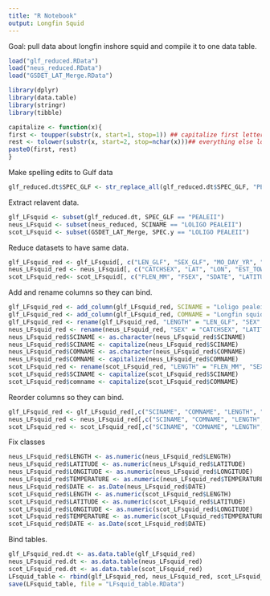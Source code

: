 ```yaml
---
title: "R Notebook"
output: Longfin Squid
---
```

Goal: pull data about longfin inshore squid and compile it to one data table.

```r
load("glf_reduced.RData")
load("neus_reduced.RData")
load("GSDET_LAT_Merge.RData")

library(dplyr)
library(data.table)
library(stringr)
library(tibble)

capitalize <- function(x){
first <- toupper(substr(x, start=1, stop=1)) ## capitalize first letter
rest <- tolower(substr(x, start=2, stop=nchar(x)))## everything else lowercase
paste0(first, rest)
}
```

Make spelling edits to Gulf data
```r
glf_reduced.dt$SPEC_GLF <- str_replace_all(glf_reduced.dt$SPEC_GLF, "PEALEI", "PEALEII")
```

Extract relavent data.
```r
glf_LFsquid <- subset(glf_reduced.dt, SPEC_GLF == "PEALEII")
neus_LFsquid <- subset(neus_reduced, SCINAME == "LOLIGO PEALEII")
scot_LFsquid <- subset(GSDET_LAT_Merge, SPEC.y == "LOLIGO PEALEII")
```

Reduce datasets to have same data.
```r
glf_LFsquid_red <- glf_LFsquid[, c("LEN_GLF", "SEX_GLF", "MO_DAY_YR", "TEMP_BOT", "DECSLAT", "DECSLON")]
neus_LFsquid_red <- neus_LFsquid[, c("CATCHSEX", "LAT", "LON", "EST_TOWDATE", "BOTTEMP", "LENGTH_MM", "SCINAME", "COMNAME")]
scot_LFsquid_red<- scot_LFsquid[, c("FLEN_MM", "FSEX", "SDATE", "LATITUDE", "LONGITUDE", "BOTTOM_TEMPERATURE", "SPEC.y", "COMM")]
```

Add and rename columns so they can bind.
```r
glf_LFsquid_red <- add_column(glf_LFsquid_red, SCINAME = "Loligo pealeii")
glf_LFsquid_red <- add_column(glf_LFsquid_red, COMNAME = "Longfin squid")
glf_LFsquid_red <- rename(glf_LFsquid_red, "LENGTH" = "LEN_GLF", "SEX" = "SEX_GLF", "TEMPERATURE" = "TEMP_BOT", "LATITUDE" = "DECSLAT", "LONGITUDE" = "DECSLON", "DATE" = "MO_DAY_YR")
neus_LFsquid_red <- rename(neus_LFsquid_red, "SEX" = "CATCHSEX", "LATITUDE" = "LAT", "LONGITUDE" = "LON", "DATE" = "EST_TOWDATE", "TEMPERATURE" = "BOTTEMP", "LENGTH" = "LENGTH_MM")
neus_LFsquid_red$SCINAME <- as.character(neus_LFsquid_red$SCINAME)
neus_LFsquid_red$SCINAME <- capitalize(neus_LFsquid_red$SCINAME)
neus_LFsquid_red$COMNAME <- as.character(neus_LFsquid_red$COMNAME)
neus_LFsquid_red$COMNAME <- capitalize(neus_LFsquid_red$COMNAME)
scot_LFsquid_red <- rename(scot_LFsquid_red, "LENGTH" = "FLEN_MM", "SEX" = "FSEX", "TEMPERATURE" = "BOTTOM_TEMPERATURE", "DATE" = "SDATE", "SCINAME" = "SPEC.y", "COMNAME" = "COMM")
scot_LFsquid_red$SCINAME <- capitalize(scot_LFsquid_red$SCINAME)
scot_LFsquid_red$comname <- capitalize(scot_LFsquid_red$COMNAME)
```

Reorder columns so they can bind.
```r
glf_LFsquid_red <- glf_LFsquid_red[,c("SCINAME", "COMNAME", "LENGTH", "SEX", "LATITUDE", "LONGITUDE", "TEMPERATURE", "DATE")]
neus_LFsquid_red <- neus_LFsquid_red[,c("SCINAME", "COMNAME", "LENGTH", "SEX", "LATITUDE", "LONGITUDE", "TEMPERATURE", "DATE")]
scot_LFsquid_red <- scot_LFsquid_red[,c("SCINAME", "COMNAME", "LENGTH", "SEX", "LATITUDE", "LONGITUDE", "TEMPERATURE", "DATE")]
```

Fix classes
```r
neus_LFsquid_red$LENGTH <- as.numeric(neus_LFsquid_red$LENGTH)
neus_LFsquid_red$LATITUDE <- as.numeric(neus_LFsquid_red$LATITUDE)
neus_LFsquid_red$LONGITUDE <- as.numeric(neus_LFsquid_red$LONGITUDE)
neus_LFsquid_red$TEMPERATURE <- as.numeric(neus_LFsquid_red$TEMPERATURE)
neus_LFsquid_red$DATE <- as.Date(neus_LFsquid_red$DATE)
scot_LFsquid_red$LENGTH <- as.numeric(scot_LFsquid_red$LENGTH)
scot_LFsquid_red$LATITUDE <- as.numeric(scot_LFsquid_red$LATITUDE)
scot_LFsquid_red$LONGITUDE <- as.numeric(scot_LFsquid_red$LONGITUDE)
scot_LFsquid_red$TEMPERATURE <- as.numeric(scot_LFsquid_red$TEMPERATURE)
scot_LFsquid_red$DATE <- as.Date(scot_LFsquid_red$DATE)
```

Bind tables.
```r
glf_LFsquid_red.dt <- as.data.table(glf_LFsquid_red)
neus_LFsquid_red.dt <- as.data.table(neus_LFsquid_red)
scot_LFsquid_red.dt <- as.data.table(scot_LFsquid_red)
LFsquid_table <- rbind(glf_LFsquid_red, neus_LFsquid_red, scot_LFsquid_red)
save(LFsquid_table, file = "LFsquid_table.RData")
```